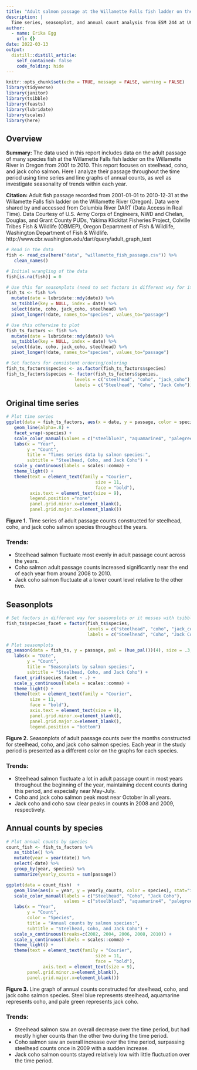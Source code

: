 ```yaml
---
title: "Adult salmon passage at the Willamette Falls fish ladder on the Willamette River, 2001-2010"
description: |
  Time series, seasonplot, and annual count analysis from ESM 244 at UCSB.
author:
  - name: Erika Egg
    url: {}
date: 2022-03-13
output:
  distill::distill_article:
    self_contained: false
    code_folding: hide
---
```

```r
knitr::opts_chunk$set(echo = TRUE, message = FALSE, warning = FALSE)
library(tidyverse)
library(janitor)
library(tsibble)
library(feasts)
library(lubridate)
library(scales)
library(here)
```

## Overview
**Summary:** The data used in this report includes data on the adult passage of many species fish at the Willamette Falls fish ladder on the Willamette River in Oregon from 2001 to 2010. This report focuses on steelhead, coho, and jack coho salmon. Here I analyze their passage throughout the time period using time series and line graphs of annual counts, as well as investigate seasonality of trends within each year.

**Citation:** Adult fish passage recorded from 2001-01-01 to 2010-12-31 at the Willamette Falls fish ladder on the Willamette River (Oregon). Data were shared by and accessed from Columbia River DART (Data Access in Real Time). Data Courtesy of U.S. Army Corps of Engineers, NWD and Chelan, Douglas, and Grant County PUDs, Yakima Klickitat Fisheries Project, Colville Tribes Fish & Wildlife (OBMEP), Oregon Department of Fish & Wildlife, Washington Department of Fish & Wildlife. http://www.cbr.washington.edu/dart/query/adult_graph_text

```r
# Read in the data
fish <- read_csv(here("data", "willamette_fish_passage.csv")) %>%
   clean_names()
```

```r
# Initial wrangling of the data
fish[is.na(fish)] = 0

# Use this for seasonplots (need to set factors in different way for it to plot)
fish_ts <- fish %>% 
  mutate(date = lubridate::mdy(date)) %>% 
  as_tsibble(key = NULL, index = date) %>%
  select(date, coho, jack_coho, steelhead) %>%
  pivot_longer(!date, names_to="species", values_to="passage")

# Use this otherwise to plot
fish_ts_factors <- fish %>% 
  mutate(date = lubridate::mdy(date)) %>% 
  as_tsibble(key = NULL, index = date) %>%
  select(date, coho, jack_coho, steelhead) %>%
  pivot_longer(!date, names_to="species", values_to="passage")

# Set factors for consistent ordering/coloring
fish_ts_factors$species <- as.factor(fish_ts_factors$species)
fish_ts_factors$species <- factor(fish_ts_factors$species, 
                          levels = c("steelhead", "coho", "jack_coho"),
                          labels = c("Steelhead", "Coho", "Jack Coho"))
```

## Original time series

```r
# Plot time series
ggplot(data = fish_ts_factors, aes(x = date, y = passage, color = species))+
   geom_line(alpha=.8) +
   facet_wrap(~species) +
   scale_color_manual(values = c("steelblue3", "aquamarine4", "palegreen3")) +
   labs(x = "Year",
        y = "Count",
        title = "Times series data by salmon species:",
        subtitle = "Steelhead, Coho, and Jack Coho") +
   scale_y_continuous(labels = scales::comma) +
   theme_light() +
   theme(text = element_text(family = "Courier",
                                  size = 11,
                                  face = "bold"),
         axis.text = element_text(size = 9),
         legend.position ="none",
         panel.grid.minor.x=element_blank(),
         panel.grid.major.x=element_blank())
```
**Figure 1.** Time series of adult passage counts constructed for steelhead, coho, and jack coho salmon species throughout the years.

### Trends:
- Steelhead salmon fluctuate most evenly in adult passage count across the years.
- Coho salmon adult passage counts increased significantly near the end of each year from around 2008 to 2010.
- Jack coho salmon fluctuate at a lower count level relative to the other two.

## Seasonplots

```r
# Set factors in different way for seasonplots or it messes with tsibble
fish_ts$species_facet = factor(fish_ts$species, 
                               levels = c("steelhead", "coho", "jack_coho"),
                               labels = c("Steelhead", "Coho", "Jack Coho"))

# Plot seasonplots
gg_season(data = fish_ts, y = passage, pal = (hue_pal())(4), size = .3, alpha=.7) +
   labs(x = "Date",
        y = "Count",
        title = "Seasonplots by salmon species:",
        subtitle = "Steelhead, Coho, and Jack Coho") +
   facet_grid(species_facet ~ .) +
   scale_y_continuous(labels = scales::comma) +
   theme_light() +
   theme(text = element_text(family = "Courier",
         size = 11,
         face = "bold"),
         axis.text = element_text(size = 9),
         panel.grid.minor.x=element_blank(),
         panel.grid.major.x=element_blank(),
         legend.position = "bottom")
```

**Figure 2.** Seasonplots of adult passage counts over the months constructed for steelhead, coho, and jack coho salmon species. Each year in the study period is presented as a different color on the graphs for each species.

### Trends:
- Steelhead salmon fluctuate a lot in adult passage count in most years throughout the beginning of the year, maintaining decent counts during this period, and especially near May-July.
- Coho and jack coho salmon peak most near October in all years.
- Jack coho and coho saw clear peaks in counts in 2008 and 2009, respectively. 

## Annual counts by species

```r
# Plot annual counts by species
count_fish <- fish_ts_factors %>%
   as_tibble() %>%
   mutate(year = year(date)) %>%
   select(-date) %>%
   group_by(year, species) %>%
   summarize(yearly_counts = sum(passage))

ggplot(data = count_fish)  + 
   geom_line(aes(x = year, y = yearly_counts, color = species), stat="identity", size = 1.5, alpha=.7) +
   scale_color_manual(labels = c("Steelhead", "Coho", "Jack Coho"), 
                      values = c("steelblue3", "aquamarine4", "palegreen3")) +
   labs(x = "Year",
        y = "Count",
        color = "Species",
        title = "Annual counts by salmon species:",
        subtitle = "Steelhead, Coho, and Jack Coho") +
   scale_x_continuous(breaks=c(2002, 2004, 2006, 2008, 2010)) +
   scale_y_continuous(labels = scales::comma) +
   theme_light() +
   theme(text = element_text(family = "Courier",
                                  size = 11,
                                  face = "bold"),
              axis.text = element_text(size = 9),
        panel.grid.minor.x=element_blank(),
        panel.grid.major.x=element_blank())
```

**Figure 3.** Line graph of annual counts constructed for steelhead, coho, and jack coho salmon species. Steel blue represents steelhead, aquamarine represents coho, and pale green represents jack coho.

### Trends:
- Steelhead salmon saw an overall decrease over the time period, but had mostly higher counts than the other two during the time period.
- Coho salmon saw an overall increase over the time period, surpassing steelhead counts once in 2009 with a sudden increase.
- Jack coho salmon counts stayed relatively low with little fluctuation over the time period.